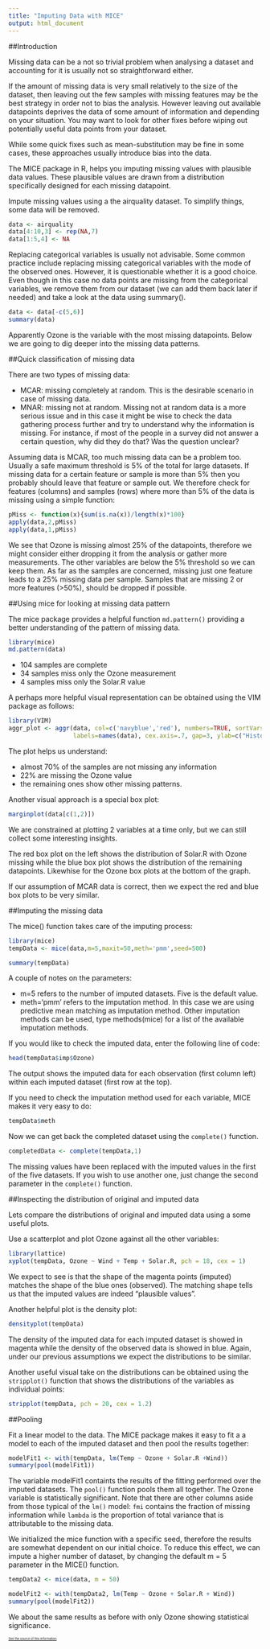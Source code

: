 ```yaml
---
title: "Imputing Data with MICE"
output: html_document
---
```


##Introduction

Missing data can be a not so trivial problem when analysing a dataset and accounting for it is usually not so straightforward either. 

If the amount of missing data is very small relatively to the size of the dataset, then leaving out the few samples with missing features may be the best strategy in order not to bias the analysis. However leaving out available datapoints deprives the data of some amount of information and depending on your situation. You may want to look for other fixes before wiping out potentially useful data points from your dataset.

While some quick fixes such as mean-substitution may be fine in some cases, these approaches usually introduce bias into the data. 

The MICE package in R, helps you imputing missing values with plausible data values. These plausible values are drawn from a distribution specifically designed for each missing datapoint.

Impute missing values using a the airquality dataset.  To simplify things, some data will be removed.

```r
data <- airquality
data[4:10,3] <- rep(NA,7)
data[1:5,4] <- NA
```

Replacing categorical variables is usually not advisable. Some common practice include replacing missing categorical variables with the mode of the observed ones. However, it is questionable whether it is a good choice. Even though in this case no data points are missing from the categorical variables, we remove them from our dataset (we can add them back later if needed) and take a look at the data using summary().

```r
data <- data[-c(5,6)]
summary(data)
```

Apparently Ozone is the variable with the most missing datapoints. Below we are going to dig deeper into the missing data patterns.

##Quick classification of missing data

There are two types of missing data:

- MCAR: missing completely at random. This is the desirable scenario in case of missing data. 
- MNAR: missing not at random. Missing not at random data is a more serious issue and in this case it might be wise to check the data gathering process further and try to understand why the information is missing. For instance, if most of the people in a survey did not answer a certain question, why did they do that? Was the question unclear? 

Assuming data is MCAR, too much missing data can be a problem too. Usually a safe maximum threshold is 5% of the total for large datasets. If missing data for a certain feature or sample is more than 5% then you probably should leave that feature or sample out. We therefore check for features (columns) and samples (rows) where more than 5% of the data is missing using a simple function:

```r
pMiss <- function(x){sum(is.na(x))/length(x)*100}
apply(data,2,pMiss)
apply(data,1,pMiss)
```

We see that Ozone is missing almost 25% of the datapoints, therefore we might consider either dropping it from the analysis or gather more measurements. The other variables are below the 5% threshold so we can keep them. As far as the samples are concerned, missing just one feature leads to a 25% missing data per sample. Samples that are missing 2 or more features (>50%), should be dropped if possible.

##Using mice for looking at missing data pattern

The mice package provides a helpful function `md.pattern()` providing a better understanding of the pattern of missing data.

```r
library(mice)
md.pattern(data)
```

- 104 samples are complete
- 34 samples miss only the Ozone measurement
- 4 samples miss only the Solar.R value

A perhaps more helpful visual representation can be obtained using the VIM package as follows:

```r
library(VIM)
aggr_plot <- aggr(data, col=c('navyblue','red'), numbers=TRUE, sortVars=TRUE, 
                  labels=names(data), cex.axis=.7, gap=3, ylab=c("Histogram of missing data","Pattern"))
```

The plot helps us understand:

- almost 70% of the samples are not missing any information
- 22% are missing the Ozone value
- the remaining ones show other missing patterns.

Another visual approach is a special box plot:

```r
marginplot(data[c(1,2)])
```

We are constrained at plotting 2 variables at a time only, but we can still collect some interesting insights.

The red box plot on the left shows the distribution of Solar.R with Ozone missing while the blue box plot shows the distribution of the remaining datapoints. Likewhise for the Ozone box plots at the bottom of the graph.

If our assumption of MCAR data is correct, then we expect the red and blue box plots to be very similar.

##Imputing the missing data

The mice() function takes care of the imputing process:

```r
library(mice)
tempData <- mice(data,m=5,maxit=50,meth='pmm',seed=500)
```

```r
summary(tempData)
```

A couple of notes on the parameters:

- m=5 refers to the number of imputed datasets. Five is the default value. 
- meth='pmm' refers to the imputation method. In this case we are using predictive mean matching as imputation method. Other imputation methods can be used, type methods(mice) for a list of the available imputation methods. 

If you would like to check the imputed data, enter the following line of code:

```r
head(tempData$imp$Ozone)
```

The output shows the imputed data for each observation (first column left) within each imputed dataset (first row at the top).

If you need to check the imputation method used for each variable, MICE makes it very easy to do:

```r
tempData$meth
```

Now we can get back the completed dataset using the `complete()` function.

```r
completedData <- complete(tempData,1)
```

The missing values have been replaced with the imputed values in the first of the five datasets. If you wish to use another one, just change the second parameter in the `complete()` function.

##Inspecting the distribution of original and imputed data 

Lets compare the distributions of original and imputed data using a some useful plots.

Use a scatterplot and plot Ozone against all the other variables:

```r
library(lattice)
xyplot(tempData, Ozone ~ Wind + Temp + Solar.R, pch = 18, cex = 1)
```

We expect to see is that the shape of the magenta points (imputed) matches the shape of the blue ones (observed). The matching shape tells us that the imputed values are indeed “plausible values”.

Another helpful plot is the density plot:

```r
densityplot(tempData)
```

The density of the imputed data for each imputed dataset is showed in magenta while the density of the observed data is showed in blue. Again, under our previous assumptions we expect the distributions to be similar.

Another useful visual take on the distributions can be obtained using the `stripplot()` function that shows the distributions of the variables as individual points:

```r
stripplot(tempData, pch = 20, cex = 1.2)
```

##Pooling

Fit a linear model to the data. The MICE package makes it easy to fit a a model to each of the imputed dataset and then pool the results together:

```r
modelFit1 <- with(tempData, lm(Temp ~ Ozone + Solar.R +Wind))
summary(pool(modelFit1))
```

The variable modelFit1 containts the results of the fitting performed over the imputed datasets. The `pool()` function pools them all together. The Ozone variable is statistically significant. Note that there are other columns aside from those typical of the `lm()` model: `fmi` contains the fraction of missing information while `lambda` is the proportion of total variance that is attributable to the missing data. 

We initialized the mice function with a specific seed, therefore the results are somewhat dependent on our initial choice. To reduce this effect, we can impute a higher number of dataset, by changing the default m = 5 parameter in the MICE() function.

```r
tempData2 <- mice(data, m = 50)
```

```r
modelFit2 <- with(tempData2, lm(Temp ~ Ozone + Solar.R + Wind))
summary(pool(modelFit2))
```

We about the same results as before with only Ozone showing statistical significance.

<span style="font-size:6; color=grey;">[See the source of this information](http://datascienceplus.com/imputing-missing-data-with-r-mice-package/).</span>
